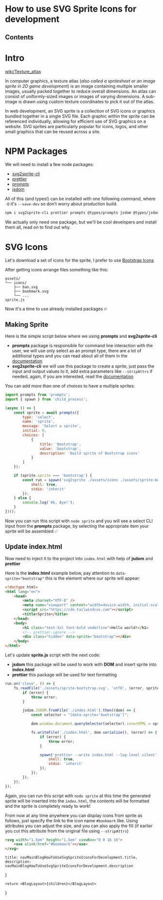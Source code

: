 
# How to use SVG Sprite Icons for development

## Contents

# Intro

[wiki/Texture_atlas](https://en.wikipedia.org/wiki/Texture_atlas)

In computer graphics, a texture atlas (*also called a spritesheet or an image sprite in 2D game development*) is an image containing multiple smaller images, usually packed together to reduce overall dimensions. An atlas can consist of uniformly-sized images or images of varying dimensions. A sub-image is drawn using custom texture coordinates to pick it out of the atlas.

In web development, an SVG sprite is a collection of SVG icons or graphics bundled together in a single SVG file. Each graphic within the sprite can be referenced individually, allowing for efficient use of SVG graphics on a website. SVG sprites are particularly popular for icons, logos, and other small graphics that can be reused across a site.

# NPM Packages

We will need to install a few node packages:

- [svg2sprite-cli](https://www.npmjs.com/package/svg2sprite-cli)
- [prettier](https://www.npmjs.com/package/prettier)
- [prompts](https://www.npmjs.com/package/prompts)
- [jsdom](https://www.npmjs.com/package/jsdom)

All of this (and types!) can be installed with one following command, where `-D` it's `--save-dev` so don’t worry about production build.

``` bash
npm i svg2sprite-cli prettier prompts @types/prompts jsdom @types/jsdom -D
```

We actually only need one package, but we'll be cool developers and install them all, read on to find out why.

# SVG Icons

Let's download a set of icons for the sprite, I prefer to use [Bootstrap Icons](https://icons.getbootstrap.com)

After getting icons arrange files something like this:

``` mdx
assets/
└── icons/
    ├── ban.svg
    ├── bookmark.svg
    └── ...
sprite.js
```

Now it's a time to use already installed packages 🔥

## Making Sprite

Here is the simple script below where we using **prompts** and **svg2sprite-cli**

- **prompts** package is responsible for command line interaction with the user, we will use only select as an prompt type, there are a lot of additional types and you can read about all of them in the [documentation](https://github.com/terkelg/prompts?tab=readme-ov-file#-types)
- **svg2sprite-cli** we will use this package to create a sprite, just pass the input and output values to it, add extra parameters like `--stripAttrs` if needed, again, if you are interested, read the [documentation](https://github.com/mrmlnc/svg2sprite-cli#readme)

You can add more than one of choices to have a multiple sprites:

``` javascript {12-14}
import prompts from 'prompts';
import { spawn } from 'child_process';

(async () => {
	const sprite = await prompts({
		type: 'select',
		name: 'sprite',
		message: 'Select a sprite',
		initial: 0,
		choices: [
			{
				title: 'Bootstrap',
				value: 'bootstrap',
				description: 'Build sprite of Bootstrap icons'
			}
		]
	});

	if (sprite.sprite === 'bootstrap') {
		const run = spawn('svg2sprite ./assets/icons ./assets/sprite-bootstrap.svg --inline', {
			shell: true,
			stdio: 'inherit'
		});
	} else {
		console.log('Ok, Bye!');
	}
})();
```

Now you can run this script with `node sprite` and you will see a select CLI input from the **prompts** package, by selecting the appropriate item your sprite will be assembled ✅

## Update index.html

Now need to inject it to the project into `index.html` with help of **jsdom** and **prettier**

Here is the **index.html** example below, pay attention to `data-sprite="bootstrap"` this is the element where our sprite will appear:

``` html {12}
<!doctype html>
<html lang="en">
	<head>
		<meta charset="UTF-8" />
		<meta name="viewport" content="width=device-width, initial-scale=1.0" />
		<script src="https://cdn.tailwindcss.com"></script>
		<title>Sprite</title>
	</head>
	<body>
		<h1 class="text-3xl font-bold underline">Hello world!</h1>
		<!-- prettier-ignore -->
		<div class="hidden" data-sprite="bootstrap"></div>
	</body>
</html>
```

Let's update **sprite.js** script with the next code:

- **jsdom** this package will be used to work with **DOM** and insert sprite into **index.html**
- **prettier** this package will be used for text formatting

``` javascript {8}
run.on('close', () => {
	fs.readFile('./assets/sprite-bootstrap.svg', 'utf8', (error, sprite) => {
		if (error) {
			throw error;
		}

		jsdom.JSDOM.fromFile('./index.html').then((dom) => {
			const selector = "[data-sprite='bootstrap']";

			dom.window.document.querySelector(selector).innerHTML = sprite.trim();

			fs.writeFile('./index.html', dom.serialize(), (error) => {
				if (error) {
					throw error;
				}

				spawn('prettier --write index.html --log-level silent', {
					shell: true,
					stdio: 'inherit'
				});
			});
		});
	});
});
```

Again, you can run this script with `node sprite` at this time the generated sprite will be inserted into the `index.html`, the contents will be formatted and the sprite is completely ready to work!

From now at any time anywhere you can display icons from sprite as follows, just specify the link to the icon name `#bookmark` like. Using attributes you can adjust the size, and you can also apply the fill (if earlier you cut this attribute from the original file using `--stripAttrs`)

``` html
<svg width="1.5em" height="1.5em" viewBox="0 0 16 16">
	<use xlink:href="#bookmark"></use>
</svg>
```

	title: navMainBlogHowToUseSvgSpriteIconsForDevelopment.title,
	description: navMainBlogHowToUseSvgSpriteIconsForDevelopment.description
}

	return <BlogLayout>{children}</BlogLayout>
}

